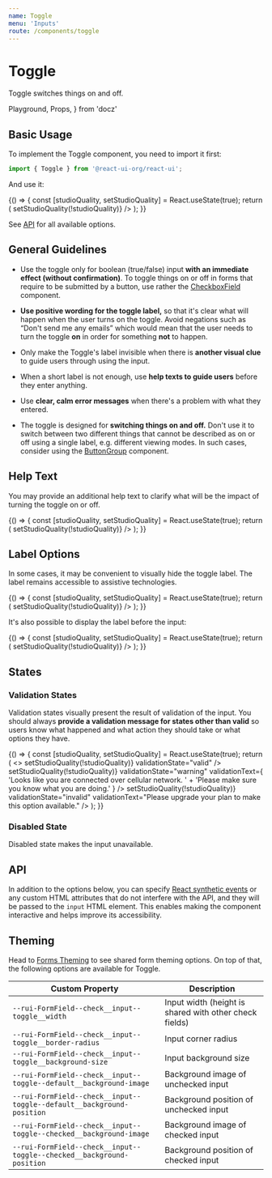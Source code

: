 ```yaml
---
name: Toggle
menu: 'Inputs'
route: /components/toggle
---
```


# Toggle

Toggle switches things on and off.

  Playground,
  Props,
} from 'docz'

## Basic Usage

To implement the Toggle component, you need to import it first:

```js
import { Toggle } from '@react-ui-org/react-ui';
```

And use it:

<Playground>
  {() => {
    const [studioQuality, setStudioQuality] = React.useState(true);
    return (
      <Toggle
        checked={studioQuality}
        label="Listen in studio quality"
        onChange={() => setStudioQuality(!studioQuality)}
      />
    );
  }}
</Playground>

See [API](#api) for all available options.

## General Guidelines

- Use the toggle only for boolean (true/false) input **with an immediate effect
  (without confirmation)**. To toggle things on or off in forms that require to
  be submitted by a button, use rather the
  [CheckboxField](/components/ui/checkbox-field) component.

- **Use positive wording for the toggle label,** so that it's clear what will
  happen when the user turns on the toggle. Avoid negations such as “Don't send
  me any emails” which would mean that the user needs to turn the toggle **on**
  in order for something **not** to happen.

- Only make the Toggle's label invisible when there is **another visual clue**
  to guide users through using the input.

- When a short label is not enough, use **help texts to guide users** before
  they enter anything.

- Use **clear, calm error messages** when there's a problem with what they
  entered.

- The toggle is designed for **switching things on and off.** Don't use it to
  switch between two different things that cannot be described as on or off
  using a single label, e.g. different viewing modes. In such cases, consider
  using the [ButtonGroup](/components/ui/button-group) component.

## Help Text

You may provide an additional help text to clarify what will be the impact of
turning the toggle on or off.

<Playground>
  {() => {
    const [studioQuality, setStudioQuality] = React.useState(true);
    return (
      <Toggle
        checked={studioQuality}
        helpText={
          'Unrivaled audio quality. Uses the MQA audio format. '
          + 'Transfers a lot of data.'
        }
        label="Listen in studio quality"
        onChange={() => setStudioQuality(!studioQuality)}
      />
    );
  }}
</Playground>

## Label Options

In some cases, it may be convenient to visually hide the toggle label. The label
remains accessible to assistive technologies.

<Playground>
  {() => {
    const [studioQuality, setStudioQuality] = React.useState(true);
    return (
      <Toggle
        checked={studioQuality}
        isLabelVisible={false}
        label="You cannot see this"
        onChange={() => setStudioQuality(!studioQuality)}
      />
    );
  }}
</Playground>

It's also possible to display the label before the input:

<Playground>
  {() => {
    const [studioQuality, setStudioQuality] = React.useState(true);
    return (
      <Toggle
        checked={studioQuality}
        label="Listen in studio quality"
        labelPosition="before"
        onChange={() => setStudioQuality(!studioQuality)}
      />
    );
  }}
</Playground>

## States

### Validation States

Validation states visually present the result of validation of the input. You
should always **provide a validation message for states other than valid** so
users know what happened and what action they should take or what options they
have.

<Playground>
  {() => {
    const [studioQuality, setStudioQuality] = React.useState(true);
    return (
      <>
        <Toggle
          checked={studioQuality}
          label="Listen in studio quality"
          onChange={() => setStudioQuality(!studioQuality)}
          validationState="valid"
        />
        <Toggle
          checked={studioQuality}
          label="Listen in studio quality"
          onChange={() => setStudioQuality(!studioQuality)}
          validationState="warning"
          validationText={
            'Looks like you are connected over cellular network. '
            + 'Please make sure you know what you are doing.'
          }
        />
        <Toggle
          checked={studioQuality}
          label="Listen in studio quality"
          onChange={() => setStudioQuality(!studioQuality)}
          validationState="invalid"
          validationText="Please upgrade your plan to make this option available."
        />
      </>
    );
  }}
</Playground>

### Disabled State

Disabled state makes the input unavailable.

<Playground>
  <Toggle label="Disabled toggle" disabled />
  <Toggle
    label="Disabled toggle, checked"
    disabled
    checked
  />
</Playground>

## API

In addition to the options below, you can specify [React synthetic events] or
any custom HTML attributes that do not interfere with the API, and they will be
passed to the `input` HTML element. This enables making the component
interactive and helps improve its accessibility.

<Props table of={Toggle} />

## Theming

Head to [Forms Theming](/customize/theming/forms) to see shared form theming
options. On top of that, the following options are available for Toggle.

| Custom Property                                                    | Description                                    |
|--------------------------------------------------------------------|------------------------------------------------|
| `--rui-FormField--check__input--toggle__width`             | Input width (height is shared with other check fields) |
| `--rui-FormField--check__input--toggle__border-radius`             | Input corner radius                            |
| `--rui-FormField--check__input--toggle__background-size`           | Input background size                          |
| `--rui-FormField--check__input--toggle--default__background-image` | Background image of unchecked input            |
| `--rui-FormField--check__input--toggle--default__background-position` | Background position of unchecked input      |
| `--rui-FormField--check__input--toggle--checked__background-image` | Background image of checked input              |
| `--rui-FormField--check__input--toggle--checked__background-position` | Background position of checked input        |

[React synthetic events]: https://reactjs.org/docs/events.html

